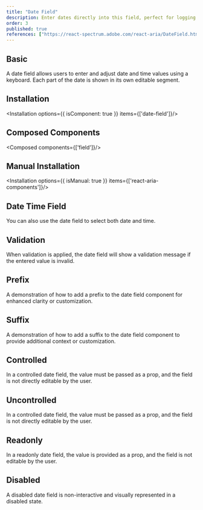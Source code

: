 ```yaml
---
title: "Date Field"
description: Enter dates directly into this field, perfect for logging events or deadlines with the precision of a historian noting important events.
order: 3
published: true
references: ["https://react-spectrum.adobe.com/react-aria/DateField.html#props"]
---
```


## Basic

A date field allows users to enter and adjust date and time values using a keyboard. Each part of the date is shown in its own editable segment.
<How toUse="date-and-time/date-field/date-field-demo" />

## Installation
<Installation options={{ isComponent: true }} items={['date-field']}/>

## Composed Components
<Composed components={['field']}/>

## Manual Installation
<Installation options={{ isManual: true }} items={['react-aria-components']}/>

<SourceCode toShow='date-field'/>

## Date Time Field
You can also use the date field to select both date and time.
<How toUse="date-and-time/date-field/date-time-field-demo" />

## Validation
When validation is applied, the date field will show a validation message if the entered value is invalid.
<How toUse="date-and-time/date-field/date-field-validation-demo" />

## Prefix
A demonstration of how to add a prefix to the date field component for enhanced clarity or customization.
<How toUse="date-and-time/date-field/date-field-prefix-demo" />

## Suffix
A demonstration of how to add a suffix to the date field component to provide additional context or customization.
<How toUse="date-and-time/date-field/date-field-suffix-demo" />


## Controlled
In a controlled date field, the value must be passed as a prop, and the field is not directly editable by the user.
<How toUse="date-and-time/date-field/date-field-controlled-demo" />

## Uncontrolled
In a controlled date field, the value must be passed as a prop, and the field is not directly editable by the user.
<How toUse="date-and-time/date-field/date-field-uncontrolled-demo" />

## Readonly
In a readonly date field, the value is provided as a prop, and the field is not editable by the user.
<How toUse="date-and-time/date-field/date-field-readonly-demo" />


## Disabled
A disabled date field is non-interactive and visually represented in a disabled state.
<How toUse="date-and-time/date-field/date-field-disabled-demo" />

